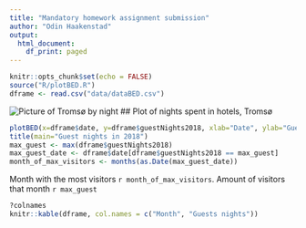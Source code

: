 ```yaml
---
title: "Mandatory homework assignment submission"
author: "Odin Haakenstad"
output: 
  html_document:
    df_print: paged
---
```

```r
knitr::opts_chunk$set(echo = FALSE)
source("R/plotBED.R")
dframe <- read.csv("data/dataBED.csv")
```

![Picture of Tromsø by night](picture/tromso_by_night.png)
## Plot of nights spent in hotels, Tromsø 

```r
plotBED(x=dframe$date, y=dframe$guestNights2018, xlab="Date", ylab="Guest nights 2018") +
title(main="Guest nights in 2018")
max_guest <- max(dframe$guestNights2018)
max_guest_date <- dframe$date[dframe$guestNights2018 == max_guest]
month_of_max_visitors <- months(as.Date(max_guest_date)) 
```
  
Month with the most visitors `r month_of_max_visitors`. Amount of visitors that month `r max_guest`

```r
?colnames
knitr::kable(dframe, col.names = c("Month", "Guests nights"))
```















